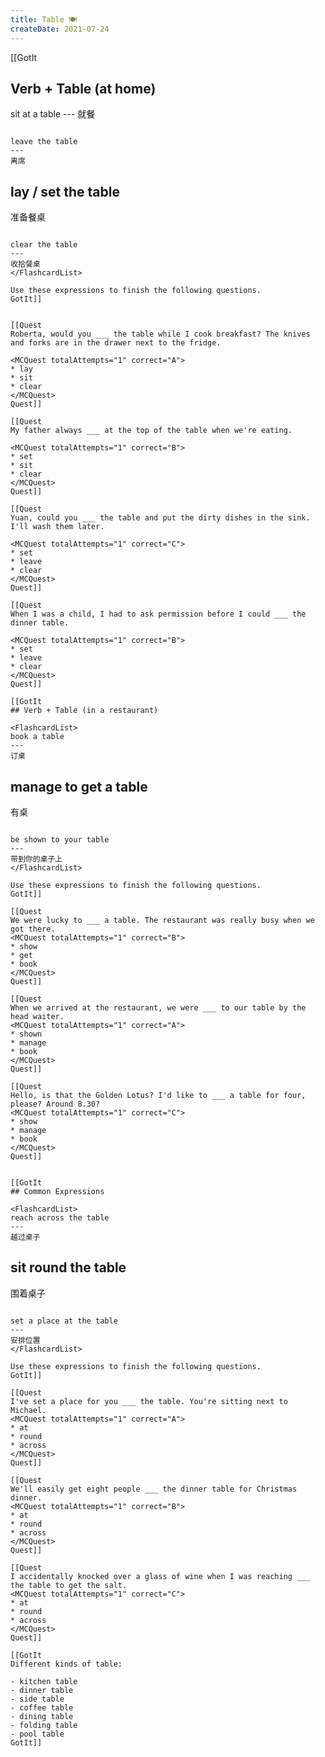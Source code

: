 ```yaml
---
title: Table 🍽
createDate: 2021-07-24
---
```


[[GotIt
## Verb + Table (at home)

<FlashcardList>
sit at a table
---
就餐

~~~

leave the table
---
离席

~~~

lay / set the table
---
准备餐桌

~~~

clear the table
---
收拾餐桌
</FlashcardList>

Use these expressions to finish the following questions.
GotIt]]


[[Quest
Roberta, would you ___ the table while I cook breakfast? The knives and forks are in the drawer next to the fridge.

<MCQuest totalAttempts="1" correct="A">
* lay
* sit
* clear
</MCQuest>
Quest]]

[[Quest
My father always ___ at the top of the table when we're eating.

<MCQuest totalAttempts="1" correct="B">
* set
* sit
* clear
</MCQuest>
Quest]]

[[Quest
Yuan, could you ___ the table and put the dirty dishes in the sink. I'll wash them later.

<MCQuest totalAttempts="1" correct="C">
* set
* leave
* clear
</MCQuest>
Quest]]

[[Quest
When I was a child, I had to ask permission before I could ___ the dinner table.

<MCQuest totalAttempts="1" correct="B">
* set
* leave
* clear
</MCQuest>
Quest]]

[[GotIt
## Verb + Table (in a restaurant)

<FlashcardList>
book a table
---
订桌

~~~

manage to get a table
---
有桌

~~~

be shown to your table
---
带到你的桌子上
</FlashcardList>

Use these expressions to finish the following questions.
GotIt]]

[[Quest
We were lucky to ___ a table. The restaurant was really busy when we got there.
<MCQuest totalAttempts="1" correct="B">
* show
* get
* book
</MCQuest>
Quest]]

[[Quest
When we arrived at the restaurant, we were ___ to our table by the head waiter.
<MCQuest totalAttempts="1" correct="A">
* shown
* manage
* book
</MCQuest>
Quest]]

[[Quest
Hello, is that the Golden Lotus? I'd like to ___ a table for four, please? Around 8.30?
<MCQuest totalAttempts="1" correct="C">
* show
* manage
* book
</MCQuest>
Quest]]


[[GotIt
## Common Expressions

<FlashcardList>
reach across the table
---
越过桌子

~~~

sit round the table
---
围着桌子

~~~

set a place at the table
---
安排位置
</FlashcardList>

Use these expressions to finish the following questions.
GotIt]]

[[Quest
I've set a place for you ___ the table. You're sitting next to Michael.
<MCQuest totalAttempts="1" correct="A">
* at
* round
* across
</MCQuest>
Quest]]

[[Quest
We'll easily get eight people ___ the dinner table for Christmas dinner.
<MCQuest totalAttempts="1" correct="B">
* at
* round
* across
</MCQuest>
Quest]]

[[Quest
I accidentally knocked over a glass of wine when I was reaching ___ the table to get the salt.
<MCQuest totalAttempts="1" correct="C">
* at
* round
* across
</MCQuest>
Quest]]

[[GotIt
Different kinds of table:

- kitchen table
- dinner table
- side table
- coffee table
- dining table
- folding table
- pool table
GotIt]]